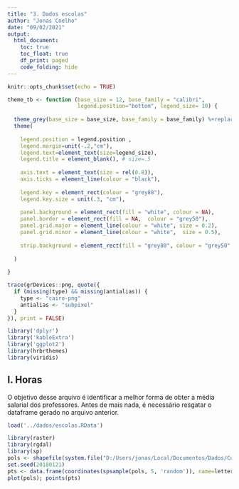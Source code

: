 ```yaml
---
title: "3. Dados escolas"
author: "Jonas Coelho"
date: "09/02/2021"
output: 
  html_document:
    toc: true
    toc_float: true
    df_print: paged
    code_folding: hide
---
```


```r
knitr::opts_chunk$set(echo = TRUE)

theme_tb <- function (base_size = 12, base_family = "calibri",
                      legend.position="bottom", legend_size= 10) {
  
  theme_grey(base_size = base_size, base_family = base_family) %+replace% 
  theme(
    
    legend.position = legend.position , 
    legend.margin=unit(-.2,"cm"),
    legend.text=element_text(size=legend_size),
    legend.title = element_blank(), # size=.5
    
    axis.text = element_text(size = rel(0.8)),
    axis.ticks = element_line(colour = "black"), 
    
    legend.key = element_rect(colour = "grey80"), 
    legend.key.size = unit(.3, "cm"),
    
    panel.background = element_rect(fill = "white", colour = NA),
    panel.border = element_rect(fill = NA,  colour = "grey50"), 
    panel.grid.major = element_line(colour = "white", size = 0.2),
    panel.grid.minor = element_line(colour = "white",  size = 0.5), 
    
    strip.background = element_rect(fill = "grey80", colour = "grey50", size = 0.2)
    
  )
  
}

trace(grDevices::png, quote({
  if (missing(type) && missing(antialias)) {
    type <- "cairo-png"
    antialias <- "subpixel"
  }
}), print = FALSE)
```

```r
library('dplyr')
library('kableExtra')
library('ggplot2')
library(hrbrthemes)
library(viridis)
```

## I. Horas

O objetivo desse arquivo é identificar a melhor forma de obter a média salarial dos professores. Antes de mais nada, é necessário resgatar o dataframe gerado no arquivo anterior.

```r
load('../dados/escolas.RData')
```

```r
library(raster)
library(rgdal)
library(sp)
pols <- shapefile(system.file("D:/Users/jonas/Local/Documentos/Dados/Codigos e projetos/escolas-sp/dados/setores.shp", package="raster")) 
set.seed(20180121) 
pts <- data.frame(coordinates(spsample(pols, 5, 'random')), name=letters[1:5])
plot(pols); points(pts)
```